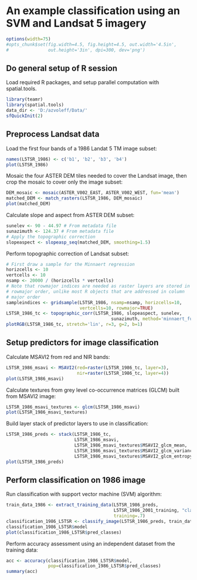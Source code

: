 # An example classification using an SVM and Landsat 5 imagery

```r
options(width=75)
#opts_chunk$set(fig.width=4.5, fig.height=4.5, out.width='4.5in', 
#               out.height='3in', dpi=300, dev='png')
```

## Do general setup of R session
Load required R packages, and setup parallel computation with spatial.tools.

```r
library(teamr)
library(spatial.tools)
data_dir <- 'D:/azvoleff/Data/'
sfQuickInit(2)
```

## Preprocess Landsat data
Load the first four bands of a 1986 Landat 5 TM image subset:

```r
names(L5TSR_1986) <- c('b1', 'b2', 'b3', 'b4')
plot(L5TSR_1986)
```

Mosaic the four ASTER DEM tiles needed to cover the Landsat image, then crop 
the mosaic to cover only the image subset:

```r
DEM_mosaic <- mosaic(ASTER_V002_EAST, ASTER_V002_WEST, fun='mean')
matched_DEM <- match_rasters(L5TSR_1986, DEM_mosaic)
plot(matched_DEM)
```

Calculate slope and aspect from ASTER DEM subset:

```r
sunelev <- 90 - 44.97 # From metadata file
sunazimuth <- 124.37 # From metadata file
# Apply the topographic correction
slopeaspect <- slopeasp_seq(matched_DEM, smoothing=1.5)
```

Perform topographic correction of Landsat subset:

```r
# First draw a sample for the Minnaert regression
horizcells <- 10
vertcells <- 10
nsamp <- 20000 / (horizcells * vertcells)
# Note that rowmajor indices are needed as raster layers are stored in 
# rowmajor order, unlike most R objects that are addressed in column 
# major order
sampleindices <- gridsample(L5TSR_1986, nsamp=nsamp, horizcells=10, 
                            vertcells=10, rowmajor=TRUE)
L5TSR_1986_tc <- topographic_corr(L5TSR_1986, slopeaspect, sunelev, 
                                        sunazimuth, method='minnaert_full')
plotRGB(L5TSR_1986_tc, stretch='lin', r=3, g=2, b=1)
```

## Setup predictors for image classification

Calculate MSAVI2 from red and NIR bands:

```r
L5TSR_1986_msavi <- MSAVI2(red=raster(L5TSR_1986_tc, layer=3),
                           nir=raster(L5TSR_1986_tc, layer=4))
plot(L5TSR_1986_msavi)
```

Calculate textures from grey level co-occurrence matrices (GLCM) built from MSAVI2 image:

```r
L5TSR_1986_msavi_textures <- glcm(L5TSR_1986_msavi)
plot(L5TSR_1986_msavi_textures)
```

Build layer stack of predictor layers to use in classification:

```r
L5TSR_1986_preds <- stack(L5TSR_1986_tc,
                          L5TSR_1986_msavi,
                          L5TSR_1986_msavi_textures$MSAVI2_glcm_mean, 
                          L5TSR_1986_msavi_textures$MSAVI2_glcm_variance, 
                          L5TSR_1986_msavi_textures$MSAVI2_glcm_entropy)
plot(L5TSR_1986_preds)
```

## Perform classification on 1986 image

Run classification with support vector machine (SVM) algorithm:
```r
train_data_1986 <- extract_training_data(L5TSR_1986_preds, 
                                         L5TSR_1986_2001_training, "class_1986", 
                                         training=.7)
classification_1986_L5TSR <- classify_image(L5TSR_1986_preds, train_data_1986)
classification_1986_L5TSR$model
plot(classification_1986_L5TSR$pred_classes)
```

Perform accuracy assessment using an independent dataset from the training data:

```r
acc <- accuracy(classification_1986_L5TSR$model, 
                pop=classification_1986_L5TSR$pred_classes)
summary(acc)
```
